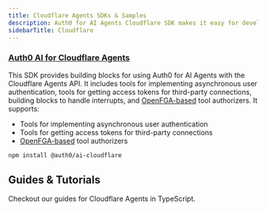 ```yaml
---
title: Cloudflare Agents SDKs & Samples
description: Auth0 for AI Agents Cloudflare SDK makes it easy for developers to integrate with and secure AI agent workflows using Cloudflare Agents.
sidebarTitle: Cloudflare
---
```


### [Auth0 AI for Cloudflare Agents](https://github.com/auth0/auth0-ai-js/tree/main/packages/ai-cloudflare)

This SDK provides building blocks for using Auth0 for AI Agents with the Cloudflare Agents API. It includes tools for implementing asynchronous user authentication, tools for getting access tokens for third-party connections, building blocks to handle interrupts, and [OpenFGA-based](https://openfga.dev/) tool authorizers. It supports:

- Tools for implementing asynchronous user authentication
- Tools for getting access tokens for third-party connections
- [OpenFGA-based](https://openfga.dev/) tool authorizers

```bash wrap lines
npm install @auth0/ai-cloudflare
```

## Guides & Tutorials

Checkout our guides for Cloudflare Agents in TypeScript.

<Columns cols={2}>
  <Card title="Check Google Calendar Availability" href="/how-tos/check-google-calendar-availability" icon="google" iconType="solid" horizontal />
  <Card title="List GitHub Repositories" href="/how-tos/list-github-repositories" icon="github" iconType="solid" horizontal />
  <Card title="List Slack Channels" href="/how-tos/list-slack-channels" icon="slack" iconType="solid" horizontal />
</Columns>
